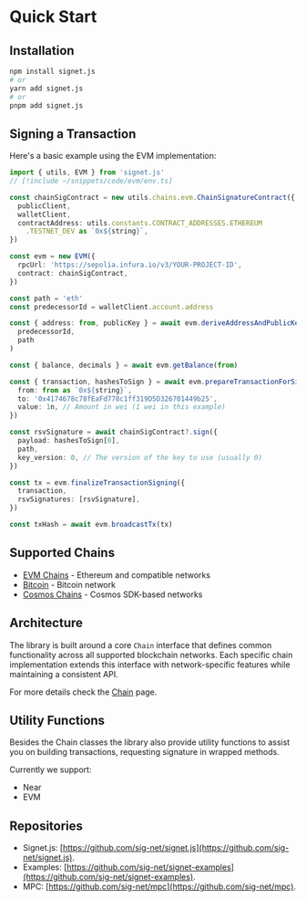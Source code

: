# Quick Start

## Installation

```bash
npm install signet.js
# or
yarn add signet.js
# or
pnpm add signet.js
```

## Signing a Transaction

Here's a basic example using the EVM implementation:

```ts twoslash
import { utils, EVM } from 'signet.js'
// [!include ~/snippets/code/evm/env.ts]

const chainSigContract = new utils.chains.evm.ChainSignatureContract({
  publicClient,
  walletClient,
  contractAddress: utils.constants.CONTRACT_ADDRESSES.ETHEREUM
    .TESTNET_DEV as `0x${string}`,
})

const evm = new EVM({
  rpcUrl: 'https://sepolia.infura.io/v3/YOUR-PROJECT-ID',
  contract: chainSigContract,
})

const path = 'eth'
const predecessorId = walletClient.account.address

const { address: from, publicKey } = await evm.deriveAddressAndPublicKey(
  predecessorId,
  path
)

const { balance, decimals } = await evm.getBalance(from)

const { transaction, hashesToSign } = await evm.prepareTransactionForSigning({
  from: from as `0x${string}`,
  to: '0x4174678c78fEaFd778c1ff319D5D326701449b25',
  value: 1n, // Amount in wei (1 wei in this example)
})

const rsvSignature = await chainSigContract?.sign({
  payload: hashesToSign[0],
  path,
  key_version: 0, // The version of the key to use (usually 0)
})

const tx = evm.finalizeTransactionSigning({
  transaction,
  rsvSignatures: [rsvSignature],
})

const txHash = await evm.broadcastTx(tx)
```

## Supported Chains

- [EVM Chains](/signetjs/chains/evm) - Ethereum and compatible networks
- [Bitcoin](/signetjs/chains/bitcoin) - Bitcoin network
- [Cosmos Chains](/signetjs/chains/cosmos) - Cosmos SDK-based networks

## Architecture

The library is built around a core `Chain` interface that defines common functionality across all supported blockchain networks. Each specific chain implementation extends this interface with network-specific features while maintaining a consistent API.

For more details check the [Chain](/primitives/chain-interfaces.mdx) page.

## Utility Functions

Besides the Chain classes the library also provide utility functions to assist you on building transactions, requesting signature in wrapped methods.

Currently we support:

- Near
- EVM

## Repositories

- Signet.js: [https://github.com/sig-net/signet.js](https://github.com/sig-net/signet.js).
- Examples: [https://github.com/sig-net/signet-examples](https://github.com/sig-net/signet-examples).
- MPC: [https://github.com/sig-net/mpc](https://github.com/sig-net/mpc).
